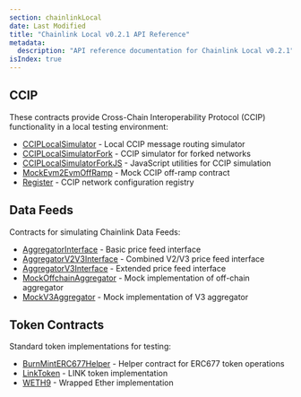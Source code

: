 ```yaml
---
section: chainlinkLocal
date: Last Modified
title: "Chainlink Local v0.2.1 API Reference"
metadata:
  description: "API reference documentation for Chainlink Local v0.2.1"
isIndex: true
---
```



<Common callout="importPackage021" />

## CCIP

These contracts provide Cross-Chain Interoperability Protocol (CCIP) functionality in a local testing environment:

- [CCIPLocalSimulator](/chainlink-local/api-reference/v0.2.1/ccip-local-simulator) - Local CCIP message routing simulator
- [CCIPLocalSimulatorFork](/chainlink-local/api-reference/v0.2.1/ccip-local-simulator-fork) - CCIP simulator for forked networks
- [CCIPLocalSimulatorForkJS](/chainlink-local/api-reference/v0.2.1/ccip-local-simulator-fork-js) - JavaScript utilities for CCIP simulation
- [MockEvm2EvmOffRamp](/chainlink-local/api-reference/v0.2.1/mock-evm2evm-offramp) - Mock CCIP off-ramp contract
- [Register](/chainlink-local/api-reference/v0.2.1/register) - CCIP network configuration registry

## Data Feeds

Contracts for simulating Chainlink Data Feeds:

- [AggregatorInterface](/chainlink-local/api-reference/v0.2.1/aggregator-interface) - Basic price feed interface
- [AggregatorV2V3Interface](/chainlink-local/api-reference/v0.2.1/aggregator-v2-v3-interface) - Combined V2/V3 price feed interface
- [AggregatorV3Interface](/chainlink-local/api-reference/v0.2.1/aggregator-v3-interface) - Extended price feed interface
- [MockOffchainAggregator](/chainlink-local/api-reference/v0.2.1/mock-offchain-aggregator) - Mock implementation of off-chain aggregator
- [MockV3Aggregator](/chainlink-local/api-reference/v0.2.1/mock-v3-aggregator) - Mock implementation of V3 aggregator

## Token Contracts

Standard token implementations for testing:

- [BurnMintERC677Helper](/chainlink-local/api-reference/v0.2.1/burn-mint-erc677-helper) - Helper contract for ERC677 token operations
- [LinkToken](/chainlink-local/api-reference/v0.2.1/link-token) - LINK token implementation
- [WETH9](/chainlink-local/api-reference/v0.2.1/weth9) - Wrapped Ether implementation
